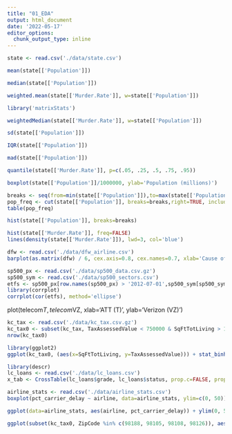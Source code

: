 ```yaml
---
title: "01_EDA"
output: html_document
date: '2022-05-17'
editor_options: 
  chunk_output_type: inline
---
```


```r
state <- read.csv('./data/state.csv')
```


```r
mean(state[['Population']])
```

```r
median(state[['Population']])
```

```r
weighted.mean(state[['Murder.Rate']], w=state[['Population']])
```

```r
library('matrixStats')
```

```r
weightedMedian(state[['Murder.Rate']], w=state[['Population']])
```

```r
sd(state[['Population']])
```

```r
IQR(state[['Population']])
```

```r
mad(state[['Population']])
```

```r
quantile(state[['Murder.Rate']], p=c(.05, .25, .5, .75, .95))
```

```r
boxplot(state[['Population']]/1000000, ylab='Population (millions)')
```

```r
breaks <- seq(from=min(state[['Population']]),to=max(state[['Population']]), length=11)
pop_freq <- cut(state[['Population']], breaks=breaks,right=TRUE, include.lowest=TRUE)
table(pop_freq)
```

```r
hist(state[['Population']], breaks=breaks)
```

```r
hist(state[['Murder.Rate']], freq=FALSE)
lines(density(state[['Murder.Rate']]), lwd=3, col='blue')
```

```r
dfw <- read.csv('./data/dfw_airline.csv')
barplot(as.matrix(dfw) / 6, cex.axis=0.8, cex.names=0.7, xlab='Cause of delay', ylab='Count')
```

```r
sp500_px <- read.csv('./data/sp500_data.csv.gz')
sp500_sym <- read.csv('./data/sp500_sectors.csv')
etfs <- sp500_px[row.names(sp500_px) > '2012-07-01',sp500_sym[sp500_sym$sector == 'etf', 'symbol']]
library(corrplot)
corrplot(cor(etfs), method='ellipse')
```

plot(telecom$T, telecom$VZ, xlab='ATT (T)', ylab='Verizon (VZ)')

```r
kc_tax <- read.csv('./data/kc_tax.csv.gz')
kc_tax0 <- subset(kc_tax, TaxAssessedValue < 750000 & SqFtTotLiving > 100 & SqFtTotLiving < 3500)
nrow(kc_tax0)
```

```r
library(ggplot2)
ggplot(kc_tax0, (aes(x=SqFtTotLiving, y=TaxAssessedValue))) + stat_binhex(color='white') + theme_bw() + scale_fill_gradient(low='white', high='black') + labs(x='Finished Square Feet', y='Tax-Assessed Value')
```

```r
library(descr)
lc_loans <- read.csv('./data/lc_loans.csv')
x_tab <- CrossTable(lc_loans$grade, lc_loans$status, prop.c=FALSE, prop.chisq=FALSE, prop.t=FALSE)
```

```r
airline_stats <- read.csv('./data/airline_stats.csv')
boxplot(pct_carrier_delay ~ airline, data=airline_stats, ylim=c(0, 50))
```

```r
ggplot(data=airline_stats, aes(airline, pct_carrier_delay)) + ylim(0, 50) + geom_violin() + labs(x='', y='Daily % of Delayed Flights')
```

```r
ggplot(subset(kc_tax0, ZipCode %in% c(98188, 98105, 98108, 98126)), aes(x=SqFtTotLiving, y=TaxAssessedValue)) + stat_binhex(color='white') + theme_bw() + scale_fill_gradient(low='white', high='blue') + labs(x='Finished Square Feet', y='Tax-Assessed Value') + facet_wrap('ZipCode')
```

